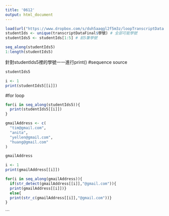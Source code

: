 ```yaml
---
title: '0612'
output: html_document
---
```


```r
load(url("https://www.dropbox.com/s/duh5aaqgl2f5m3z/loopTranscriptData.Rda?raw=1"))
studentIds <- unique(transcriptDataFinal$學號) # 全部可能學號
studentIds5 <- studentIds[1:5] # 前5筆學號
```

```r
seq_along(studentIds5)
1:length(studentIds5)
```

針對studentIds5裡的學號一一進行print()
#sequence source
```r
studentIds5

i <- 1
print(studentIds5[[i]])
```
#for loop
```r
for(i in seq_along(studentIds5)){
  print(studentIds5[[i]])
}
```

```r
gmailAddress <- c(
  "tim@gmail.com",
  "anita",
  "yellen@gmail.com",
  "huang@gmail.com"
)
```

```r
gmailAddress
```

```r
i <- 1
print(gmailAddress[[i]])
```

```r
for(i in seq_along(gmailAddress)){
  if(str_detect(gmailAddress[[i]],"@gmail.com")){
  print(gmailAddress[[i]])}
  else{
  print(str_c(gmailAddress[[i]],"@gmail.com"))}
}
```
```



